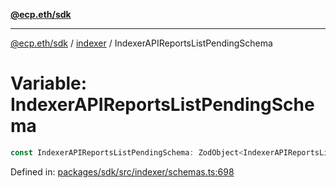 [**@ecp.eth/sdk**](../../index.mdx)

***

[@ecp.eth/sdk](/sdk-reference/index.mdx) / [indexer](/sdk-reference/indexer/index.mdx) / IndexerAPIReportsListPendingSchema

# Variable: IndexerAPIReportsListPendingSchema

```ts
const IndexerAPIReportsListPendingSchema: ZodObject<IndexerAPIReportsListPendingSchemaType>;
```

Defined in: [packages/sdk/src/indexer/schemas.ts:698](https://github.com/ecp-eth/comments-monorepo/blob/main/packages/sdk/src/indexer/schemas.ts#L698)
